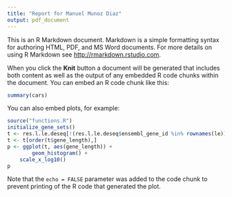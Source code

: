 ```yaml
---
title: "Report for Manuel Munoz Diaz"
output: pdf_document
---
```


This is an R Markdown document. Markdown is a simple formatting syntax for authoring HTML, PDF, and MS Word documents. For more details on using R Markdown see <http://rmarkdown.rstudio.com>.

When you click the **Knit** button a document will be generated that includes both content as well as the output of any embedded R code chunks within the document. You can embed an R code chunk like this:

```r
summary(cars)
```

You can also embed plots, for example:

```r
source("functions.R")
initialize_gene_sets()
t <- res.l.le.deseq[!(res.l.le.deseq$ensembl_gene_id %in% rownames(le)), ]
t <- t[order(t$gene_length),]
p <- ggplot(t, aes(gene_length)) +
        geom_histogram() +
	scale_x_log10()
p
```

Note that the `echo = FALSE` parameter was added to the code chunk to prevent printing of the R code that generated the plot.
